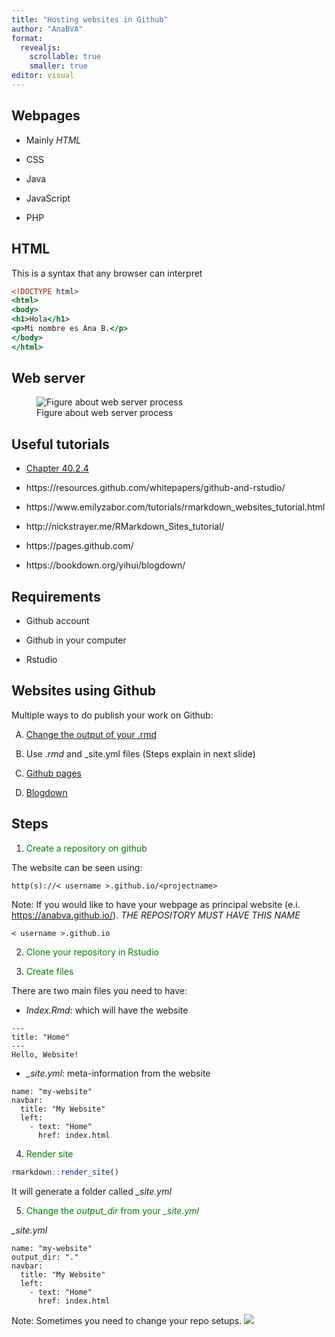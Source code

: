 ```yaml
---
title: "Hosting websites in Github"
author: "AnaBVA"
format: 
  revealjs:
    scrollable: true
    smaller: true
editor: visual
---
```



## Webpages

-   Mainly *HTML*

-   CSS

-   Java

-   JavaScript

-   PHP

## HTML

This is a syntax that any browser can interpret

```.html
<!DOCTYPE html>
<html>
<body>
<h1>Hola</h1>
<p>Mi nombre es Ana B.</p>
</body>
</html>
```


## Web server

![Figure about web server process](https://www.oreilly.com/api/v2/epubs/9781449355517/files/httpatomoreillycomsourceoreillyimages1416222.png)

## Useful tutorials

-   [Chapter 40.2.4](http://rafalab.dfci.harvard.edu/dsbook/reproducible-projects-with-rstudio-and-r-markdown.html)

-   https://resources.github.com/whitepapers/github-and-rstudio/

-   https://www.emilyzabor.com/tutorials/rmarkdown_websites_tutorial.html

-   http://nickstrayer.me/RMarkdown_Sites_tutorial/

-   https://pages.github.com/

-   https://bookdown.org/yihui/blogdown/

## Requirements

-   Github account

-   Github in your computer

-   Rstudio

## Websites using Github

Multiple ways to do publish your work on Github:

A.  [Change the output of your .rmd](https://github.com/AnaBVA/github_websites_test/blob/main/ouput_header.md)

B.  Use *.rmd* and \_site.yml files (Steps explain in next slide)

C.  [Github pages](https://pages.github.com/)

D.  [Blogdown](https://bookdown.org/yihui/blogdown/)



## Steps

1.  [Create a repository on github]{style="color: green;"}

The website can be seen using:

`http(s)://< username >.github.io/<projectname>`


:::{.callout-note}
Note: If you would like to have your webpage as principal website (e.i. [https://anabva.github.io/]()). *THE REPOSITORY MUST HAVE THIS NAME*

`< username >.github.io`
:::


2.  [Clone your repository in Rstudio]{style="color: green;"}

3.  [Create files]{style="color: green;"}

There are two main files you need to have:

-   *Index.Rmd*: which will have the website

```.text
---
title: "Home"
---
Hello, Website!
```



-   *\_site.yml*: meta-information from the website

```.text
name: "my-website"
navbar:
  title: "My Website"
  left:
    - text: "Home"
      href: index.html
```


4.  [Render site]{style="color: green;"}

```.r
rmarkdown::render_site()
```

It will generate a folder called *\_site.yml*

5.  [Change the *output_dir* from your *\_site.yml*]{style="color: green;"}

*\_site.yml*

```.text
name: "my-website"
output_dir: "."
navbar:
  title: "My Website"
  left:
    - text: "Home"
      href: index.html
```

:::{.callout-note}
Note: Sometimes you need to change your repo setups. 
![](figs/github_setups.png)
:::
